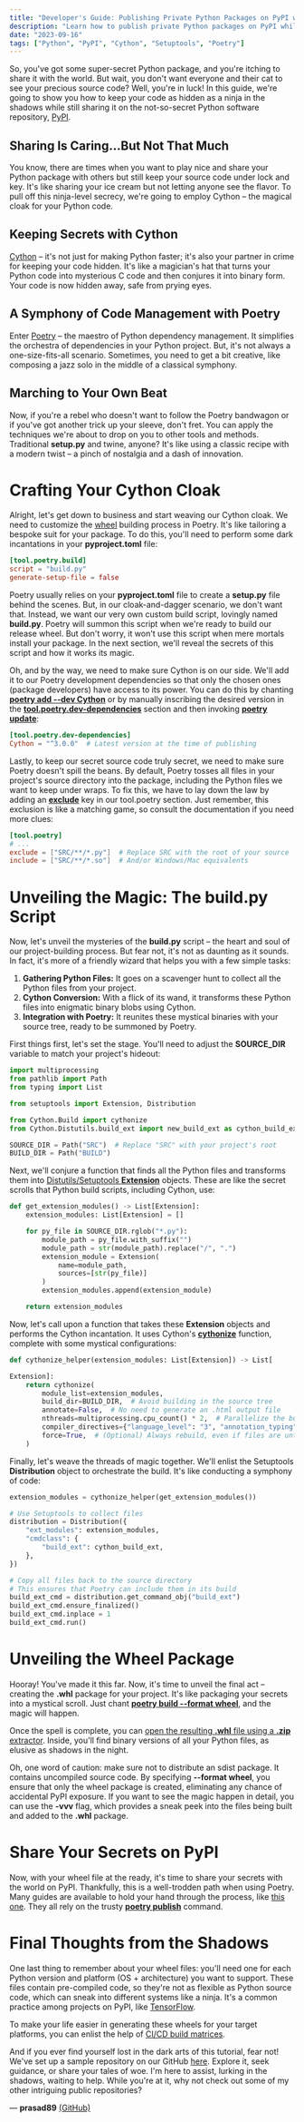 ```yaml
---
title: "Developer's Guide: Publishing Private Python Packages on PyPI with Poetry (Because Hiding Code Is the New Open Source)"
description: "Learn how to publish private Python packages on PyPI while keeping your source code secure using Cython and Poetry. This guide provides step-by-step instructions for developers looking to share their packages with select audiences on the Python software repository."
date: "2023-09-16"
tags: ["Python", "PyPI", "Cython", "Setuptools", "Poetry"]
---
```


<CustomImage
  src="https://raw.githubusercontent.com/prasad89/blogposts/main/images/poetry-plus-cython-equals-pypi.png"
  alt="PyPIPublishSecure"
/>

So, you've got some super-secret Python package, and you're itching to share it with the world. But wait, you don't want everyone and their cat to see your precious source code? Well, you're in luck! In this guide, we're going to show you how to keep your code as hidden as a ninja in the shadows while still sharing it on the not-so-secret Python software repository, [PyPI](https://pypi.org).

## Sharing Is Caring...But Not That Much

You know, there are times when you want to play nice and share your Python package with others but still keep your source code under lock and key. It's like sharing your ice cream but not letting anyone see the flavor. To pull off this ninja-level secrecy, we're going to employ Cython – the magical cloak for your Python code.

## Keeping Secrets with Cython

[Cython](https://github.com/cython/cython) – it's not just for making Python faster; it's also your partner in crime for keeping your code hidden. It's like a magician's hat that turns your Python code into mysterious C code and then conjures it into binary form. Your code is now hidden away, safe from prying eyes.

## A Symphony of Code Management with Poetry

Enter [Poetry](https://github.com/python-poetry/poetry) – the maestro of Python dependency management. It simplifies the orchestra of dependencies in your Python project. But, it's not always a one-size-fits-all scenario. Sometimes, you need to get a bit creative, like composing a jazz solo in the middle of a classical symphony.

## Marching to Your Own Beat

Now, if you're a rebel who doesn't want to follow the Poetry bandwagon or if you've got another trick up your sleeve, don't fret. You can apply the techniques we're about to drop on you to other tools and methods. Traditional **setup.py** and twine, anyone? It's like using a classic recipe with a modern twist – a pinch of nostalgia and a dash of innovation.

# Crafting Your Cython Cloak

Alright, let's get down to business and start weaving our Cython cloak. We need to customize the [wheel](https://realpython.com/python-wheels) building process in Poetry. It's like tailoring a bespoke suit for your package. To do this, you'll need to perform some dark incantations in your **pyproject.toml** file:

```toml
[tool.poetry.build]
script = "build.py"
generate-setup-file = false
```

Poetry usually relies on your **pyproject.toml** file to create a **setup.py** file behind the scenes. But, in our cloak-and-dagger scenario, we don't want that. Instead, we want our very own custom build script, lovingly named **build.py**. Poetry will summon this script when we're ready to build our release wheel. But don't worry, it won't use this script when mere mortals install your package. In the next section, we'll reveal the secrets of this script and how it works its magic.

Oh, and by the way, we need to make sure Cython is on our side. We'll add it to our Poetry development dependencies so that only the chosen ones (package developers) have access to its power. You can do this by chanting [**poetry add --dev Cython**](https://python-poetry.org/docs/cli/#add) or by manually inscribing the desired version in the [**tool.poetry.dev-dependencies**](https://python-poetry.org/docs/pyproject/#dependencies-and-dev-dependencies) section and then invoking [**poetry update**](https://python-poetry.org/docs/cli/#update):

```toml
[tool.poetry.dev-dependencies]
Cython = "^3.0.0"  # Latest version at the time of publishing
```

Lastly, to keep our secret source code truly secret, we need to make sure Poetry doesn't spill the beans. By default, Poetry tosses all files in your project's source directory into the package, including the Python files we want to keep under wraps. To fix this, we have to lay down the law by adding an [**exclude**](https://python-poetry.org/docs/pyproject/#include-and-exclude) key in our tool.poetry section. Just remember, this exclusion is like a matching game, so consult the documentation if you need more clues:

```toml
[tool.poetry]
# ...
exclude = ["SRC/**/*.py"]  # Replace SRC with the root of your source
include = ["SRC/**/*.so"]  # And/or Windows/Mac equivalents
```

# Unveiling the Magic: The build.py Script

Now, let's unveil the mysteries of the **build.py** script – the heart and soul of our project-building process. But fear not, it's not as daunting as it sounds. In fact, it's more of a friendly wizard that helps you with a few simple tasks:

1. **Gathering Python Files:** It goes on a scavenger hunt to collect all the Python files from your project.
2. **Cython Conversion:** With a flick of its wand, it transforms these Python files into enigmatic binary blobs using Cython.
3. **Integration with Poetry:** It reunites these mystical binaries with your source tree, ready to be summoned by Poetry.

First things first, let's set the stage. You'll need to adjust the **SOURCE_DIR** variable to match your project's hideout:

```python
import multiprocessing
from pathlib import Path
from typing import List

from setuptools import Extension, Distribution

from Cython.Build import cythonize
from Cython.Distutils.build_ext import new_build_ext as cython_build_ext

SOURCE_DIR = Path("SRC")  # Replace "SRC" with your project's root
BUILD_DIR = Path("BUILD")
```

Next, we'll conjure a function that finds all the Python files and transforms them into [Distutils/Setuptools **Extension**](https://docs.python.org/3/distutils/setupscript.html#describing-extension-modules) objects. These are like the secret scrolls that Python build scripts, including Cython, use:

```python
def get_extension_modules() -> List[Extension]:
    extension_modules: List[Extension] = []

    for py_file in SOURCE_DIR.rglob("*.py"):
        module_path = py_file.with_suffix("")
        module_path = str(module_path).replace("/", ".")
        extension_module = Extension(
            name=module_path,
            sources=[str(py_file)]
        )
        extension_modules.append(extension_module)

    return extension_modules
```

Now, let's call upon a function that takes these **Extension** objects and performs the Cython incantation. It uses Cython's [**cythonize**](https://cython.readthedocs.io/en/latest/src/userguide/source_files_and_compilation.html#cythonize-arguments) function, complete with some mystical configurations:

```python
def cythonize_helper(extension_modules: List[Extension]) -> List[

Extension]:
    return cythonize(
        module_list=extension_modules,
        build_dir=BUILD_DIR,  # Avoid building in the source tree
        annotate=False,  # No need to generate an .html output file
        nthreads=multiprocessing.cpu_count() * 2,  # Parallelize the build
        compiler_directives={"language_level": "3", "annotation_typing": False},  # Indicate Python 3 usage to Cython without using type hints annotations
        force=True,  # (Optional) Always rebuild, even if files are untouched
    )
```

Finally, let's weave the threads of magic together. We'll enlist the Setuptools **Distribution** object to orchestrate the build. It's like conducting a symphony of code:

```python
extension_modules = cythonize_helper(get_extension_modules())

# Use Setuptools to collect files
distribution = Distribution({
    "ext_modules": extension_modules,
    "cmdclass": {
        "build_ext": cython_build_ext,
    },
})

# Copy all files back to the source directory
# This ensures that Poetry can include them in its build
build_ext_cmd = distribution.get_command_obj("build_ext")
build_ext_cmd.ensure_finalized()
build_ext_cmd.inplace = 1
build_ext_cmd.run()
```

# Unveiling the Wheel Package

Hooray! You've made it this far. Now, it's time to unveil the final act – creating the **.whl** package for your project. It's like packaging your secrets into a mystical scroll. Just chant [**poetry build --format wheel**](https://python-poetry.org/docs/cli/#build), and the magic will happen.

Once the spell is complete, you can [open the resulting **.whl** file using a **.zip** extractor](https://stackoverflow.com/questions/32923952/how-do-i-list-the-files-inside-a-python-wheel). Inside, you'll find binary versions of all your Python files, as elusive as shadows in the night.

Oh, one word of caution: make sure not to distribute an sdist package. It contains uncompiled source code. By specifying **--format wheel**, you ensure that only the wheel package is created, eliminating any chance of accidental PyPI exposure. If you want to see the magic happen in detail, you can use the **-vvv** flag, which provides a sneak peek into the files being built and added to the **.whl** package.

# Share Your Secrets on PyPI

Now, with your wheel file at the ready, it's time to share your secrets with the world on PyPI. Thankfully, this is a well-trodden path when using Poetry. Many guides are available to hold your hand through the process, like [this one](https://johnfraney.ca/blog/create-publish-python-package-poetry/#publishing-the-package). They all rely on the trusty [**poetry publish**](https://python-poetry.org/docs/cli/#publish) command.

# Final Thoughts from the Shadows

One last thing to remember about your wheel files: you'll need one for each Python version and platform (OS + architecture) you want to support. These files contain pre-compiled code, so they're not as flexible as Python source code, which can sneak into different systems like a ninja. It's a common practice among projects on PyPI, like [TensorFlow](https://pypi.org/project/tensorflow/#files).

To make your life easier in generating these wheels for your target platforms, you can enlist the help of [CI/CD build matrices](https://docs.github.com/en/actions/using-workflows/about-workflows#using-a-build-matrix).

And if you ever find yourself lost in the dark arts of this tutorial, fear not! We've set up a sample repository on our GitHub [here](https://github.com/prasad89/pypi-publish-secure). Explore it, seek guidance, or share your tales of woe. I'm here to assist, lurking in the shadows, waiting to help. While you're at it, why not check out some of my other intriguing public repositories?

— **prasad89** [(GitHub)](https://github.com/prasad89)
